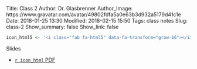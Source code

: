 Title: Class 2
Author: Dr. Glasbrenner
Author_Image: https://www.gravatar.com/avatar/49802fdfa5a0e63b3d932a5179d41c1e
Date: 2018-01-25 13:30
Modified: 2018-02-15 15:50
Tags: class notes
Slug: class-2
Show_summary: false
Show_link: false

```r
icon_html5 <- '<i class="fab fa-html5" data-fa-transform="grow-16"></i>&nbsp;'
```

[Slides]{.h3}

::: {.no-bullets}

*   [`r icon_html` [PDF]{.card-downloads-format}][slides-html]

:::

[slides-html]: /doc/class02_slides.html

